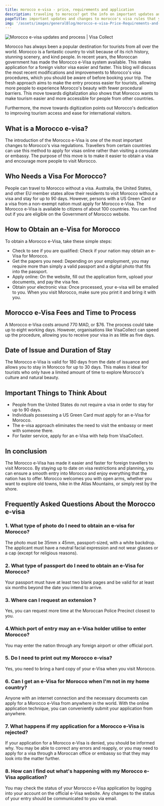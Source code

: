 ```yaml
---
title: morocco e-visa - price, requirements and application
description: traveling to morocco? get the info on important updates and changes to morocco's visa rules that you should be aware of.
pageTitle: important updates and changes to morocco's visa rules that you should be aware of.
img: '/assets/images/generalBlog/morocco-e-visa-Price-Requirements-and-application.webp'
---
```


<BlogContentHero className="mt-0">
  <img
    src="/assets/images/generalBlog/morocco-e-visa-Price-Requirements-and-application.webp"
    alt="Morocco e-visa updates and process | Visa Collect"
  />
</BlogContentHero>

Morocco has always been a popular destination for tourists from all over the world. Morocco is a fantastic country to visit because of its rich history, stunning scenery, and kind people. In recent years, the Moroccan government has made the Morocco e-Visa system available. This makes application for a foreign visitor visa easier and faster. This blog will discuss the most recent modifications and improvements to Morocco's visa procedures, which you should be aware of before booking your trip. The fresh approach aims to make the entry process easier for tourists, allowing more people to experience Morocco's beauty with fewer procedural barriers. This move towards digitalization also shows that Morocco wants to make tourism easier and more accessible for people from other countries.

Furthermore, the move towards digitization points out Morocco's dedication to improving tourism access and ease for international visitors.

## What is a Morocco e-visa?

The introduction of the Morocco e-Visa is one of the most important changes to Morocco's visa regulations. Travellers from certain countries can use this method to apply for visas online rather than visiting a consulate or embassy. The purpose of this move is to make it easier to obtain a visa and encourage more people to visit Morocco.

## Who Needs a Visa For Morocco?

People can travel to Morocco without a visa. Australia, the United States, and other EU member states allow their residents to visit Morocco without a visa and stay for up to 90 days. However, persons with a US Green Card or a visa from a non-exempt nation must <LinkText href="/ma" text="apply for Morocco e-Visa"/> apply for Morocco e-Visa. The Morocco e-Visa is available to citizens of about 100 countries. You can find out if you are eligible on the Government of Morocco website.

## How to Obtain an e-Visa for Morocco

To obtain a Morocco e-Visa, take these simple steps:

- Check to see if you are qualified: Check if your nation may obtain an e-Visa for Morocco.
- Get the papers you need: Depending on your employment, you may require more than simply a valid passport and a digital photo that fits into the passport.
- Apply online: On the website, fill out the application form, upload your documents, and pay the visa fee.
- Obtain your electronic visa: Once processed, your e-visa will be emailed to you. When you visit Morocco, make sure you print it and bring it with you.

## Morocco e-Visa Fees and Time to Process

A Morocco e-Visa costs around 770 MAD, or $76. The process could take up to eight working days. However, organisations like VisaCollect can speed up the procedure, allowing you to receive your visa in as little as five days.

## Date of Issue and Duration of Stay

The Morocco e-Visa is valid for 180 days from the date of issuance and allows you to stay in Morocco for up to 30 days. This makes it ideal for tourists who only have a limited amount of time to explore Morocco's culture and natural beauty.

## Important Things to Think About

- People from the United States do not require a visa in order to stay for up to 90 days.
- Individuals possessing a US Green Card must apply for an e-Visa for Morocco.
- The e-visa approach eliminates the need to visit the embassy or meet with someone there.
- For faster service, apply for an e-Visa with help from VisaCollect.

## In conclusion

The Morocco e-Visa has made it easier and faster for foreign travellers to visit Morocco. By staying up to date on visa restrictions and planning, you can ensure a smooth entry into Morocco and enjoy everything that the nation has to offer. Morocco welcomes you with open arms, whether you want to explore old towns, hike in the Atlas Mountains, or simply rest by the shore.

## Frequently Asked Questions About the Morocco e-visa

### 1. What type of photo do I need to obtain an e-visa for Morocco?

The photo must be 35mm x 45mm, passport-sized, with a white backdrop. The applicant must have a neutral facial expression and not wear glasses or a cap (except for religious reasons).

### 2. What type of passport do I need to obtain an e-Visa for Morocco?

Your passport must have at least two blank pages and be valid for at least six months beyond the date you intend to arrive.

### 3. Where can I request an extension ?

Yes, you can request more time at the Moroccan Police Precinct closest to you.

### 4.Which port of entry may an e-Visa holder utilise to enter Morocco?

You may enter the nation through any foreign airport or other official port.

### 5. Do I need to print out my Morocco e-visa?

Yes, you need to bring a hard copy of your e-Visa when you visit Morocco.

### 6. Can I get an e-Visa for Morocco when I'm not in my home country?

Anyone with an internet connection and the necessary documents can apply for a Morocco e-Visa from anywhere in the world. With the online application technique, you can conveniently submit your application from anywhere.

### 7. What happens if my application for a Morocco e-Visa is rejected?

If your application for a Morocco e-Visa is denied, you should be informed why. You may be able to correct any errors and reapply, or you may need to apply for a visa through a Moroccan office or embassy so that they may look into the matter further.

### 8. How can I find out what's happening with my Morocco e-Visa application?

You may check the status of your Morocco e-Visa application by logging into your account on the official e-Visa website. Any changes to the status of your entry should be communicated to you via email.
